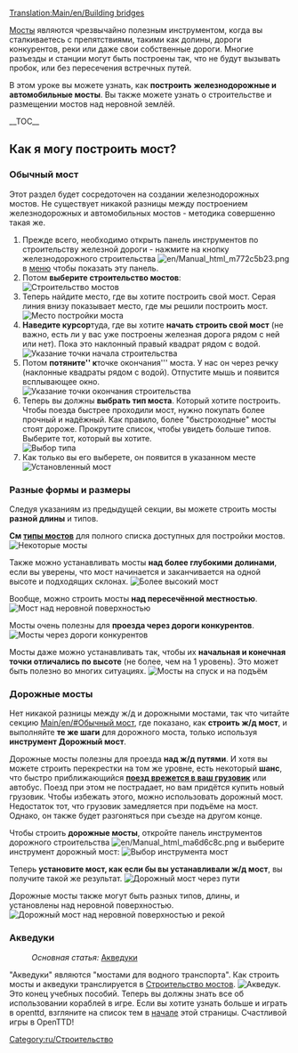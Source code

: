 [[Translation:Main/en/Building bridges]]{{ru/Учебник}}

[[Main/ru/Мосты|Мосты]] являются чрезвычайно полезным инструментом, когда вы сталкиваетесь с препятствиями, такими как долины, дороги конкурентов, реки или даже свои собственные дороги. Многие разъезды и станции  могут быть построены так, что не будут вызывать пробок, или без пересечения встречных путей.

<!-- search engine help -->
В этом уроке вы можете узнать, как '''построить''' '''железнодорожные и автомобильные мосты'''. Вы также можете узнать о строительстве и размещении мостов над неровной землёй.

__TOC__
== Как я могу построить мост? ==

=== Обычный мост ===
Этот раздел будет сосредоточен на создании железнодорожных мостов. Не существует никакой разницы между построением железнодорожных и автомобильных мостов - методика совершенно такая же.

# Прежде всего, необходимо открыть панель инструментов по строительству железной дороги - нажмите на кнопку железнодорожного строительства [[File:en/Manual html m772c5b23.png]] в [[Main/en/Интерфейс игры/Ru#Панель управления|меню]] чтобы показать эту панель.
# Потом '''выберите строительство мостов''':<br/>[[File:en/BridgeTut1.png|none|frame|Строительство мостов]]
# Теперь найдите место, где вы хотите построить свой мост. Серая линия внизу показывает место, где мы решили построить мост.<br/>[[File:en/BridgeTut2.png|none|frame|Место постройки моста]]
# '''Наведите курсор '''туда, где вы хотите '''начать строить свой мост''' (не важно, есть ли у вас уже построены железная дорога рядом с ней или нет). Пока это наклонный правый квадрат рядом с водой.<br/>[[File:en/BridgeTut3.png|none|frame|Указание точки начала строительства]]
# Потом '''потяните'' к '''точке окончания''' моста. У нас он через речку (наклонные квадраты рядом с водой). Отпустите мышь и появится всплывающее окно.<br/>[[File:en/BridgeTut4.png|none|frame|Указание точки окончания строительства]]
# Теперь вы должны '''выбрать тип моста'''. Который хотите построить. Чтобы поезда быстрее проходили мост, нужно покупать более прочный и надёжный. Как правило, более "быстроходные" мосты стоят дороже. Прокрутите список, чтобы увидеть больше типов. Выберите тот, который вы хотите.<br/>[[File:en/BridgeTut5.png|none|frame|Выбор типа]]
# Как только вы его выберете, он появится в указанном месте<br/>[[File:en/BridgeTut6.png|none|frame|Установленный мост]]

=== Разные формы и размеры ===
Следуя указаниям из предыдущей секции, вы можете строить мосты '''разной длины''' и типов.

'''См [[Main/ru/Типы мостов|типы мостов]]''' для полного списка доступных для постройки мостов.
[[File:en/BridgeTut7.png|none|frame|Некоторые мосты]]

Также можно устанавливать мосты '''над более глубокими долинами''', если вы уверены, что мост начинается и заканчивается на одной высоте и подходящих склонах.
[[File:en/BridgeTut8.png|none|frame|Более высокий мост]]

Вообще, можно строить мосты '''над пересечённой местностью'''.
[[File:en/BridgeTut11.png|none|frame|Мост над неровной поверхностью]]

Мосты очень полезны для '''проезда через дороги конкурентов'''.
[[File:en/BridgeTut10.png|none|frame|Мосты через дороги конкурентов]]

Мосты даже можно устанавливать так, чтобы их '''начальная и конечная точки отличались по высоте''' (не более, чем на 1 уровень). Это может быть полезно во многих ситуациях.
[[File:en/BridgeTut9.png|none|frame|Мосты на спуск и на подъём]]

=== Дорожные мосты ===
Нет никакой разницы между ж/д и дорожными мостами, так что читайте секцию [[Main/en/#Обычный мост]], где показано, как '''строить ж/д мост''', и выполняйте '''те же шаги''' для дорожного моста, только используя '''инструмент Дорожный мост'''.

Дорожные мосты полезны для проезда '''над ж/д путями'''. И хотя вы можете строить перекрестки на том же уровне, есть некоторый '''шанс''', что быстро приближающийся '''[[Main/en/Поезда/Ru#Катастрофы|поезд врежется в ваш грузовик]]''' или автобус. Поезд при этом не пострадает, но вам придётся купить новый грузовик. Чтобы избежать этого, можно использовать дорожный мост. Недостаток тот, что грузовик замедляется при подъёме на мост. Однако, он также будет разгоняться при съезде на другом конце.

Чтобы строить '''дорожные мосты''', откройте панель инструментов дорожного строительства [[File:en/Manual html ma6d6c8c.png]] и выберите инструмент дорожный мост:
[[File:en/BridgeTut14.png|none|frame|Выбор инструмента мост]]

Теперь '''установите мост, как если бы вы устанавливали ж/д мост''', вы получите такой же результат.
[[File:en/BridgeTut12.png|none|frame|Дорожный мост через пути]]

Дорожные мосты также могут быть разных типов, длины, и установлены над неровной поверхностью.
[[File:en/BridgeTut13.png|none|frame|Дорожный мост над неровной поверхностью и рекой]]

=== Акведуки ===
:''Основная статья:'' [[Main/en/Строительство водоканалов/Ru#Акведуки|Акведуки]]
"Акведуки" являются "мостами для водного транспорта". Как строить мосты и акведуки транслируется в [[Main/ru/Наведение мостов|Строительство мостов]].
[[File:en/Aqueduct.png|frame|none|Акведук.]]
Это конец учебных пособий. Теперь вы должны знать все об использовании кораблей в игре. Если вы хотите узнать больше и играть в openttd, взгляните на список тем в [[Main/en/#top|начале]] этой страницы. Счастливой игры в OpenTTD!

[[Category:ru/Строительство]]